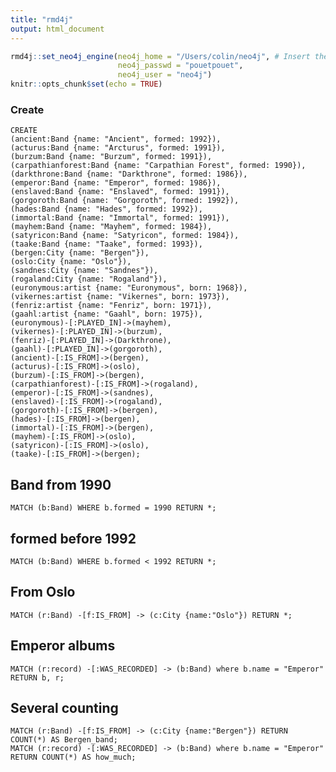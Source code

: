 ```yaml
---
title: "rmd4j"
output: html_document
---
```


```r
rmd4j::set_neo4j_engine(neo4j_home = "/Users/colin/neo4j", # Insert the path to your Neo4J home
                        neo4j_passwd = "pouetpouet", 
                        neo4j_user = "neo4j")
knitr::opts_chunk$set(echo = TRUE)
```

### Create

```neo4j
CREATE 
(ancient:Band {name: "Ancient", formed: 1992}),
(acturus:Band {name: "Arcturus", formed: 1991}),
(burzum:Band {name: "Burzum", formed: 1991}),
(carpathianforest:Band {name: "Carpathian Forest", formed: 1990}),
(darkthrone:Band {name: "Darkthrone", formed: 1986}),
(emperor:Band {name: "Emperor", formed: 1986}),
(enslaved:Band {name: "Enslaved", formed: 1991}),
(gorgoroth:Band {name: "Gorgoroth", formed: 1992}),
(hades:Band {name: "Hades", formed: 1992}),
(immortal:Band {name: "Immortal", formed: 1991}),
(mayhem:Band {name: "Mayhem", formed: 1984}),
(satyricon:Band {name: "Satyricon", formed: 1984}),
(taake:Band {name: "Taake", formed: 1993}),
(bergen:City {name: "Bergen"}),
(oslo:City {name: "Oslo"}),
(sandnes:City {name: "Sandnes"}),
(rogaland:City {name: "Rogaland"}),
(euronymous:artist {name: "Euronymous", born: 1968}),
(vikernes:artist {name: "Vikernes", born: 1973}),
(fenriz:artist {name: "Fenriz", born: 1971}),
(gaahl:artist {name: "Gaahl", born: 1975}),
(euronymous)-[:PLAYED_IN]->(mayhem),
(vikernes)-[:PLAYED_IN]->(burzum),
(fenriz)-[:PLAYED_IN]->(Darkthrone),
(gaahl)-[:PLAYED_IN]->(gorgoroth),
(ancient)-[:IS_FROM]->(bergen),
(acturus)-[:IS_FROM]->(oslo),
(burzum)-[:IS_FROM]->(bergen),
(carpathianforest)-[:IS_FROM]->(rogaland),
(emperor)-[:IS_FROM]->(sandnes),
(enslaved)-[:IS_FROM]->(rogaland),
(gorgoroth)-[:IS_FROM]->(bergen),
(hades)-[:IS_FROM]->(bergen),
(immortal)-[:IS_FROM]->(bergen),
(mayhem)-[:IS_FROM]->(oslo),
(satyricon)-[:IS_FROM]->(oslo),
(taake)-[:IS_FROM]->(bergen);
```


## Band from 1990 

```neo4j
MATCH (b:Band) WHERE b.formed = 1990 RETURN *;
```


## formed before 1992

```neo4j
MATCH (b:Band) WHERE b.formed < 1992 RETURN *;
```


## From Oslo

```neo4j
MATCH (r:Band) -[f:IS_FROM] -> (c:City {name:"Oslo"}) RETURN *;
```

## Emperor albums

```neo4j
MATCH (r:record) -[:WAS_RECORDED] -> (b:Band) where b.name = "Emperor" RETURN b, r;
```

## Several counting 

```neo4j
MATCH (r:Band) -[f:IS_FROM] -> (c:City {name:"Bergen"}) RETURN COUNT(*) AS Bergen_band;
MATCH (r:record) -[:WAS_RECORDED] -> (b:Band) where b.name = "Emperor" RETURN COUNT(*) AS how_much;
```


